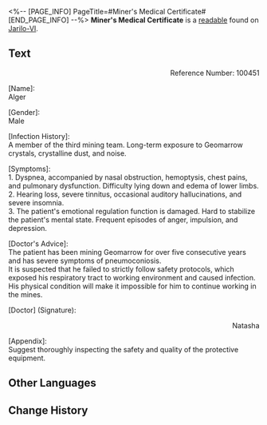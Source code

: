 <%-- [PAGE_INFO]
PageTitle=#Miner's Medical Certificate#
[END_PAGE_INFO] --%>
{{Readable Infobox
|id           = 070
|partIds      = 190193
|title        = 
|image        = Item Jarilo-VI Readable.png
|world        = Jarilo-VI
|parts        = 1
|author       = <!--to be added-->
|description  = A valuable medical certificate of miner's disease.
|part1        = Miner's Medical Certificate
|source1      = {{cx|Source missing}}
|characters   = 
|factions     = 
}}
'''Miner's Medical Certificate''' is a [[readable]] found on [[Jarilo-VI]].
<!--
==Location==
{{Map Embed|<map name>|<marker id>}}
-->
==Text==
<div align="right">Reference Number: 100451

{{Size|+2|Medical Certificate}}</div>

[Name]:<br />
Alger

[Gender]:<br />
Male

[Infection History]:<br />
A member of the third mining team. Long-term exposure to Geomarrow crystals, crystalline dust, and noise.

[Symptoms]:<br />
1. Dyspnea, accompanied by nasal obstruction, hemoptysis, chest pains, and pulmonary dysfunction. Difficulty lying down and edema of lower limbs.<br />
2. Hearing loss, severe tinnitus, occasional auditory hallucinations, and severe insomnia.<br />
3. The patient's emotional regulation function is damaged. Hard to stabilize the patient's mental state. Frequent episodes of anger, impulsion, and depression.

[Doctor's Advice]:<br />
The patient has been mining Geomarrow for over five consecutive years and has severe symptoms of pneumoconiosis.<br />
It is suspected that he failed to strictly follow safety protocols, which exposed his respiratory tract to working environment and caused infection. His physical condition will make it impossible for him to continue working in the mines.

[Doctor] (Signature):<br /><div align="right">Natasha</div>

[Appendix]:<br />
Suggest thoroughly inspecting the safety and quality of the protective equipment.

<!--
==Trivia==
* 
-->
==Other Languages==
{{Other Languages
|en   = Miner's Medical Certificate
|zhs  = 矿工病诊断书
|zht  = 礦工病診斷書
|ja   = 鉱夫病診断書
|ko   = 광부의 의료 진단서
|es   = Certificado médico de un minero
|fr   = Certificat médical de mineur
|ru   = Медицинская справка шахтёра
|th   = ใบรับรองแพทย์ของคนงานเหมือง
|vi   = Sách Chẩn Đoán Bệnh Thợ Mỏ
|de   = Ärztliches Attest eines Bergarbeiters
|id   = Diagnosis Penyakit Penambang
|pt   = Atestado Médico de Minerador
}}

==Change History==
{{Change History|1.0}}